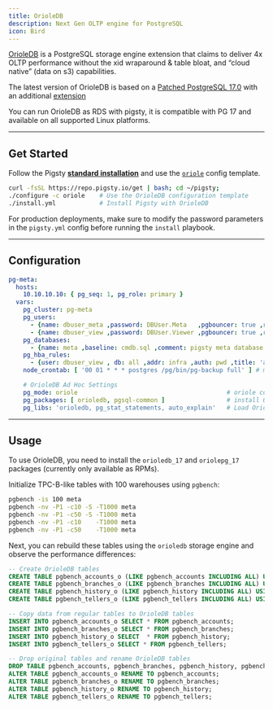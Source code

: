 ```yaml
---
title: OrioleDB
description: Next Gen OLTP engine for PostgreSQL
icon: Bird
---
```


[OrioleDB](https://orioledb.com/) is a PostgreSQL storage engine extension that claims to
deliver 4x OLTP performance without the xid wraparound & table bloat, and “cloud native” (data on s3) capabilities.

The latest version of OrioleDB is based on a [Patched PostgreSQL 17.0](https://github.com/orioledb/postgres) with an additional [extension](https://github.com/orioledb/orioledb)

You can run OrioleDB as RDS with pigsty, it is compatible with PG 17 and available on all supported Linux platforms.


------

## Get Started

Follow the Pigsty [**standard installation**](/install/) and use the [`oriole`](https://github.com/pgsty/pigsty/blob/main/conf/oriole.yml) config template.

```bash
curl -fsSL https://repo.pigsty.io/get | bash; cd ~/pigsty;
./configure -c oriole    # Use the OrioleDB configuration template
./install.yml            # Install Pigsty with OrioleDB
```

For production deployments, make sure to modify the password parameters in the `pigsty.yml` config before running the `install` playbook.



------

## Configuration

```yaml
pg-meta:
  hosts:
    10.10.10.10: { pg_seq: 1, pg_role: primary }
  vars:
    pg_cluster: pg-meta
    pg_users:
      - {name: dbuser_meta ,password: DBUser.Meta   ,pgbouncer: true ,roles: [dbrole_admin]    ,comment: pigsty admin user }
      - {name: dbuser_view ,password: DBUser.Viewer ,pgbouncer: true ,roles: [dbrole_readonly] ,comment: read-only viewer for meta database }
    pg_databases:
      - {name: meta ,baseline: cmdb.sql ,comment: pigsty meta database ,schemas: [pigsty], extensions: [orioledb]}
    pg_hba_rules:
      - {user: dbuser_view , db: all ,addr: infra ,auth: pwd ,title: 'allow grafana dashboard access cmdb from infra nodes'}
    node_crontab: [ '00 01 * * * postgres /pg/bin/pg-backup full' ] # make a full backup every 1am

    # OrioleDB Ad Hoc Settings
    pg_mode: oriole                                         # oriole compatible mode
    pg_packages: [ orioledb, pgsql-common ]                 # install OrioleDB kernel
    pg_libs: 'orioledb, pg_stat_statements, auto_explain'   # Load OrioleDB Extension
```


------

## Usage

To use OrioleDB, you need to install the `orioledb_17` and `oriolepg_17` packages (currently only available as RPMs).

Initialize TPC-B-like tables with 100 warehouses using `pgbench`:

```bash
pgbench -is 100 meta
pgbench -nv -P1 -c10 -S -T1000 meta
pgbench -nv -P1 -c50 -S -T1000 meta
pgbench -nv -P1 -c10    -T1000 meta
pgbench -nv -P1 -c50    -T1000 meta
```

Next, you can rebuild these tables using the `orioledb` storage engine and observe the performance differences:

```sql
-- Create OrioleDB tables
CREATE TABLE pgbench_accounts_o (LIKE pgbench_accounts INCLUDING ALL) USING orioledb;
CREATE TABLE pgbench_branches_o (LIKE pgbench_branches INCLUDING ALL) USING orioledb;
CREATE TABLE pgbench_history_o (LIKE pgbench_history INCLUDING ALL) USING orioledb;
CREATE TABLE pgbench_tellers_o (LIKE pgbench_tellers INCLUDING ALL) USING orioledb;

-- Copy data from regular tables to OrioleDB tables
INSERT INTO pgbench_accounts_o SELECT * FROM pgbench_accounts;
INSERT INTO pgbench_branches_o SELECT * FROM pgbench_branches;
INSERT INTO pgbench_history_o SELECT  * FROM pgbench_history;
INSERT INTO pgbench_tellers_o SELECT * FROM pgbench_tellers;

-- Drop original tables and rename OrioleDB tables
DROP TABLE pgbench_accounts, pgbench_branches, pgbench_history, pgbench_tellers;
ALTER TABLE pgbench_accounts_o RENAME TO pgbench_accounts;
ALTER TABLE pgbench_branches_o RENAME TO pgbench_branches;
ALTER TABLE pgbench_history_o RENAME TO pgbench_history;
ALTER TABLE pgbench_tellers_o RENAME TO pgbench_tellers;
```